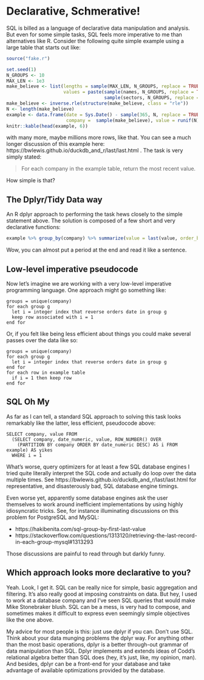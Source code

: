 # Declarative, Schmerative!

SQL is billed as a language of declarative data manipulation and analysis. But even
for some simple tasks, SQL feels more imperative to me than alternatives like R.
Consider the following quite simple example using a large table that starts out
like:

```r
source("fake.r")

set.seed(1)
N_GROUPS <- 10
MAX_LEN <- 1e3
make_believe <- list(lengths = sample(MAX_LEN, N_GROUPS, replace = TRUE),
                     values = paste(sample(names, N_GROUPS, replace = TRUE),
                                    sample(sectors, N_GROUPS, replace = TRUE)))
make_believe <- inverse.rle(structure(make_believe, class = "rle"))
N <- length(make_believe)
example <- data.frame(date = Sys.Date() - sample(365, N, replace = TRUE),
                      company =  sample(make_believe), value = runif(N), stringsAsFactors = TRUE)
knitr::kable(head(example, 6))
```
with many more, maybe millions more rows, like that. You can see a much
longer discussion of this example here:
https://bwlewis.github.io/duckdb_and_r/last/last.html .
The task is very simply stated:

> For each company in the example table, return the most recent value.

How simple is that?


## The Dplyr/Tidy Data way

An R dplyr approach to performing the task hews closely to the simple statement
above. The solution is composed of a few short and very declarative
functions:

```r
example %>% group_by(company) %>% summarize(value = last(value, order_by = date))
```
Wow, you can almost put a period at the end and read it like a sentence.


## Low-level imperative pseudocode

Now let's imagine we are working with a very low-level imperative programming
language. One approach might go something like:

```
groups = unique(company)
for each group g
  let i = integer index that reverse orders date in group g
  keep row associated with i = 1
end for
```

Or, if you felt like being less efficient about things you could make several
passes over the data like so:

```
groups = unique(company)
for each group g
  let i = integer index that reverse orders date in group g
end for
for each row in example table
  if i = 1 then keep row
end for
```

## SQL Oh My

As far as I can tell, a standard SQL approach to solving this task looks remarkably
like the latter, less efficient, pseudocode above:

```
SELECT company, value FROM
  (SELECT company, date_numeric, value, ROW_NUMBER() OVER
    (PARTITION BY company ORDER BY date_numeric DESC) AS i FROM example) AS yikes
  WHERE i = 1
```

What's worse, query optimizers for at least a few SQL database engines I tried
quite literally interpret the SQL code and actually do loop over the data
multiple times. See 
https://bwlewis.github.io/duckdb_and_r/last/last.html
for representative, and disasterously bad, SQL database engine timings.

Even worse yet, apparently some database engines ask the user themselves to work
around inefficient implementations by using highly idiosyncratic tricks. See, for
instance illuminating discussions on this problem for PostgreSQL and MySQL:

* https://hakibenita.com/sql-group-by-first-last-value
* https://stackoverflow.com/questions/1313120/retrieving-the-last-record-in-each-group-mysql#1313293

Those discussions are painful to read through but darkly funny.


## Which approach looks more declarative to you?

Yeah. Look, I get it. SQL can be really nice for simple, basic aggregation and
filtering.  It's also really good at imposing constraints on data.  But hey, I
used to work at a database company and I've seen SQL queries that would make
Mike Stonebraker blush. SQL can be a mess, is very had to compose, and
sometimes makes it difficult to express even seemingly simple objectives like
the one above.

My advice for most people is this: just use dplyr if you can. Don't use SQL.
Think about your data munging problems the dplyr way.  For anything other than
the most basic operations, dplyr is a better through-out grammar of data
manipulation than SQL. Dplyr implements and extends ideas of Codd's relational
algebra better than SQL does (hey, it's just, like, my opinion, man).  And
besides, dplyr can be a front-end for your database and take advantage of
available optimizations provided by the database.



<br/><br/>
